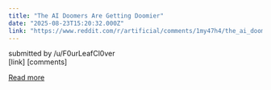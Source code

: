 ```yaml
---
title: "The AI Doomers Are Getting Doomier"
date: "2025-08-23T15:20:32.000Z"
link: "https://www.reddit.com/r/artificial/comments/1my47h4/the_ai_doomers_are_getting_doomier/"
---
```


submitted by    /u/F0urLeafCl0ver  
 [link]   [comments]

[Read more](https://www.reddit.com/r/artificial/comments/1my47h4/the_ai_doomers_are_getting_doomier/)
